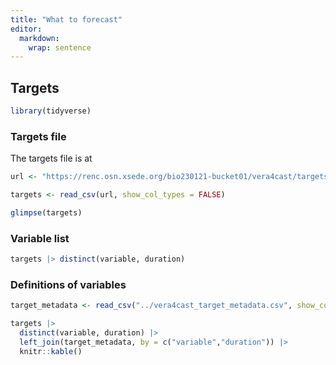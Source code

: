 ```yaml
---
title: "What to forecast"
editor: 
  markdown: 
    wrap: sentence
---
```


## Targets

```r
library(tidyverse)
```

### Targets file

The targets file is at 

```r
url <- "https://renc.osn.xsede.org/bio230121-bucket01/vera4cast/targets/duration=P1D/P1D-targets.csv.gz"
```

```r
targets <- read_csv(url, show_col_types = FALSE)
```

```r
glimpse(targets)
```

### Variable list 

```r
targets |> distinct(variable, duration)
```

### Definitions of variables

```r
target_metadata <- read_csv("../vera4cast_target_metadata.csv", show_col_types = FALSE)
```

```r
targets |> 
  distinct(variable, duration) |> 
  left_join(target_metadata, by = c("variable","duration")) |> 
  knitr::kable()
```
